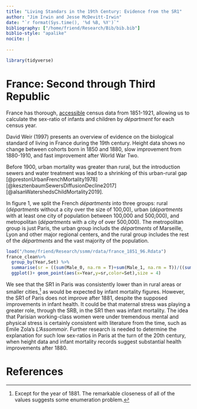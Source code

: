 ```yaml
---
title: "Living Standars in the 19th Century: Evidence from the SR1"
author: "Jim Irwin and Jesse McDevitt-Irwin"
date: "`r format(Sys.time(), '%d %B, %Y')`"
bibliography: ["/home/friend/Research/Bib/bib.bib"]
biblio-style: "apalike"
nocite: | 
 
---
```

```r
library(tidyverse)
```
# France: Second through Third Republic 

France has thorough, [accessible](https://www.insee.fr/fr/statistiques/2653233?sommaire=2591397) census data from 1851-1921, allowing us to calculate the sex-ratio of infants and children by _départment_ for each census year. 

David Weir (1997) presents an overview of evidence on the biological standard of living in France during the 19th century. Height data shows no change between cohorts born in 1850 and 1880, slow improvement from 1880-1910, and fast improvement after World War Two. 

Before 1900, urban mortality was greater than rural, but the introduction sewers and water treatment was lead to a shrinking of this urban-rural gap [@prestonUrbanFrenchMortality1978] [@kesztenbaumSewersDiffusionDecline2017] [@alsanWatershedsChildMortality2019].

In figure 1, we split the French _départments_ into three groups: rural (_départments_ without a city over the size of 100,00), urban (_départments_ with at least one city of population between 100,000 and 500,000), and metropolitan (_départments_ with a city of over 500,000). The metropolitan group is just Paris, the urban group includs the _départments_ of Marseille, Lyon and other major regional centers, and the rural group includes the rest of the _départments_ and the vast majority of the population.

```r
load("/home/friend/Research/ssmm/rdata/france_1851_96.Rdata")
france_clean%>% 
  group_by(Year,Set) %>% 
  summarise(sr = ((sum(Male_0, na.rm = T)+sum(Male_1, na.rm = T))/((sum(Fem_0,na.rm = T)+sum(Fem_1,na.rm = T))))) %>% 
  ggplot()+ geom_point(aes(x=Year,y=sr,color=Set),size = 4)
```
We see that the SR1 in Paris was consistently lower than in rural areas or smaller cities,[^1] as would be expected by infant mortality figures. However, the SR1 of Paris does not improve after 1881, despite the supposed improvements in infant health. It could be that maternal stress was playing a greater role, through the SRB, in the SR1 then was infant mortality. The idea that Parisian working-class women were under tremendous mental and physical stress is certainly consistent with literature from the time, such as Emile Zola's _L'Assommoir_. Further research is needed to determine the explanation for such low sex-ratios in Paris at the turn of the 20th century, when height data and infant mortality records suggest substantial health improvements after 1880.

# References

[^1]: Except for the year of 1881. The remarkable closeness of all of the values suggests some enumeration problem.
